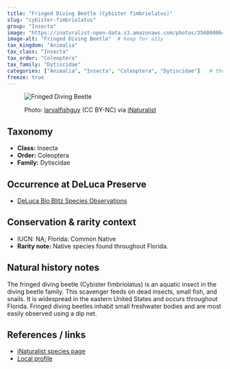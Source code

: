 ```yaml
---
title: "Fringed Diving Beetle (Cybister fimbriolatus)"
slug: "cybister-fimbriolatus"
group: "Insecta"
image: "https://inaturalist-open-data.s3.amazonaws.com/photos/356000064/large.jpg"        # keep for thumbnails
image-alt: "Fringed Diving Beetle"  # keep for a11y
tax_kingdom: "Animalia"
tax_class: "Insecta"
tax_order: "Coleoptera"
tax_family: "Dytiscidae"
categories: ["Animalia", "Insecta", "Coleoptera", "Dytiscidae"]   # these drive the chips + filtering
freeze: true
---
```


<figure class="species-figure">

<img src="https://inaturalist-open-data.s3.amazonaws.com/photos/356000064/large.jpg" alt="Fringed Diving Beetle" class="species-photo"/>

<figcaption class="photo-credit">

Photo: <a href="https://www.inaturalist.org/people/larvalfishguy">larvalfishguy</a> (CC BY-NC) via <a href="https://www.inaturalist.org/observations/201651370">iNaturalist</a>

</figcaption>

</figure>

## Taxonomy

-   **Class:** Insecta
-   **Order:** Coleoptera
-   **Family:** Dytiscidae

## Occurrence at DeLuca Preserve

-   [DeLuca Bio Blitz Species Observations](https://www.inaturalist.org/observations/?project_id=annual-uf-ifas-deluca-bioblitz-data&taxon_id=124844)

## Conservation & rarity context

-   IUCN: NA; Florida: Common Native
-   **Rarity note:** Native species found throughout Florida.

## Natural history notes

The fringed diving beetle (Cybister fimbriolatus) is an aquatic insect in the diving beetle family. This scavenger feeds on dead insects, small fish, and snails. It is widespread in the eastern United States and occurs throughout Florida. Fringed diving beetles inhabit small freshwater bodies and are most easily observed using a dip net.

## References / links

-   [iNaturalist species page](https://www.inaturalist.org/taxa/124844-Cybister-fimbriolatus#taxonomy-tab)
-   [Local profile](https://edis.ifas.ufl.edu/publication/FR398)
